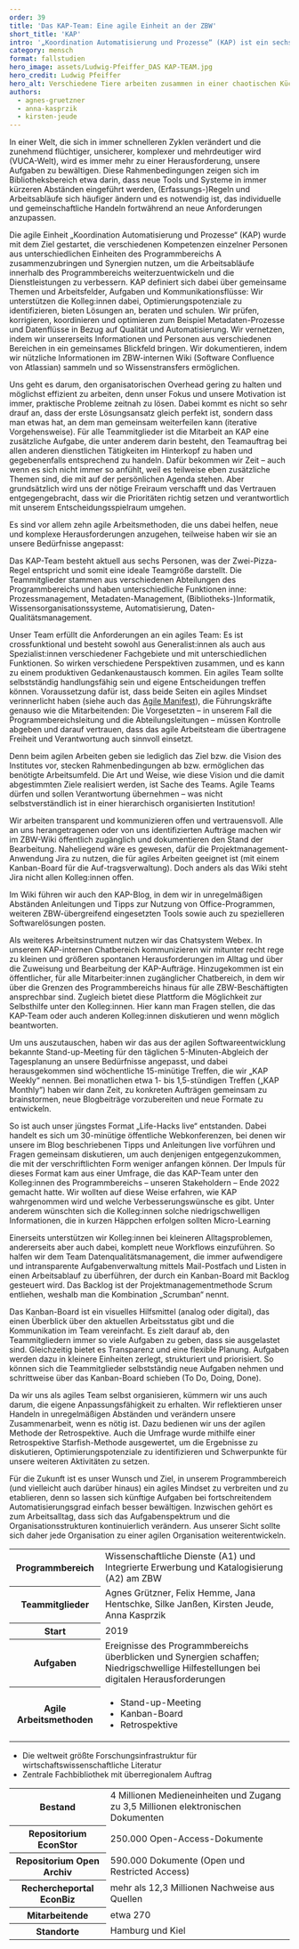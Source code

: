 ---
order: 39
title: 'Das KAP-Team: Eine agile Einheit an der ZBW'
short_title: 'KAP'
intro: '„Koordination Automatisierung und Prozesse“ (KAP) ist ein sechsköpfiges Team des Programmbereichs A an der ZBW – Leibniz-Informationszentrum Wirtschaft, das mit agilen Methoden arbeitet. Es hilft dabei, neue Arbeitsabläufe zu finden oder digitale Tools für das Projektmanagement einzuführen. Wie das genau funktioniert, erklären die Teammitglieder hier.'
category: mensch
format: fallstudien
hero_image: assets/Ludwig-Pfeiffer_DAS KAP-TEAM.jpg
hero_credit: Ludwig Pfeiffer
hero_alt: Verschiedene Tiere arbeiten zusammen in einer chaotischen Küche.
authors:
  - agnes-gruetzner
  - anna-kasprzik
  - kirsten-jeude
---

<Leadin>In einer Welt</Leadin>, die sich in immer schnelleren Zyklen verändert und die zunehmend flüchtiger, unsicherer, komplexer und mehrdeutiger
wird (<Term t="vuca-welt">VUCA-Welt</Term>), wird es immer mehr zu einer Herausforderung, unsere Aufgaben zu bewältigen. Diese Rahmenbedingungen
zeigen sich im Bibliotheksbereich etwa darin, dass neue Tools und Systeme in immer kürzeren Abständen eingeführt werden, (Erfassungs-)Regeln und
Arbeitsabläufe sich häufiger ändern und es notwendig ist, das individuelle und gemeinschaftliche Handeln fortwährend an neue Anforderungen anzupassen.

Die agile Einheit „Koordination Automatisierung und Prozesse“ (KAP) wurde mit dem Ziel gestartet, die verschiedenen Kompetenzen einzelner Personen aus unterschiedlichen Einheiten des Programmbereichs A zusammenzubringen und Synergien nutzen, um die Arbeitsabläufe innerhalb des Programmbereichs weiterzuentwickeln und die Dienstleistungen zu verbessern. KAP definiert sich dabei über gemeinsame Themen und Arbeitsfelder, Aufgaben und Kommunikationsflüsse: Wir unterstützen die Kolleg:innen dabei, Optimierungspotenziale zu identifizieren, bieten Lösungen an, beraten und schulen. Wir prüfen, korrigieren, koordinieren und optimieren zum Beispiel Metadaten-Prozesse und Datenflüsse in Bezug auf Qualität und Automatisierung. Wir vernetzen, indem wir unsererseits Informationen und Personen aus verschiedenen Bereichen in ein gemeinsames Blickfeld bringen. Wir dokumentieren, indem wir nützliche Informationen im ZBW-internen Wiki (Software Confluence von Atlassian) sammeln und so Wissenstransfers ermöglichen.

Uns geht es darum, den organisatorischen Overhead gering zu halten und möglichst effizient zu arbeiten, denn unser Fokus und unsere Motivation ist immer, praktische Probleme zeitnah zu lösen. Dabei kommt es nicht so sehr drauf an, dass der erste Lösungsansatz gleich perfekt ist, sondern dass man etwas hat, an dem man gemeinsam weiterfeilen kann (<Term t="iterativ">iterative</Term> Vorgehensweise). Für alle Teammitglieder ist die Mitarbeit an KAP eine zusätzliche Aufgabe, die unter anderem darin besteht, den Teamauftrag bei allen anderen dienstlichen Tätigkeiten im Hinterkopf zu haben und gegebenenfalls entsprechend zu handeln. Dafür bekommen wir Zeit – auch wenn es sich nicht immer so anfühlt, weil es teilweise eben zusätzliche Themen sind, die mit auf der persönlichen Agenda stehen. Aber grundsätzlich wird uns der nötige Freiraum verschafft und das Vertrauen entgegengebracht, dass wir die Prioritäten richtig setzen und verantwortlich mit unserem Entscheidungsspielraum umgehen.

Es sind vor allem zehn agile Arbeitsmethoden, die uns dabei helfen, neue und komplexe Herausforderungen anzugehen, teilweise haben wir sie an unsere Bedürfnisse angepasst:

<Listicle>
<ListicleItem title="Zwei-Pizza-Regel">

Das KAP-Team besteht aktuell aus sechs Personen, was der <Term t="zwei-pizza-regel">Zwei-Pizza-Regel</Term> entspricht und somit eine ideale Teamgröße darstellt. Die Teammitglieder stammen aus verschiedenen Abteilungen des Programmbereichs und haben unterschiedliche Funktionen inne: Prozessmanagement, Metadaten-Management, (Bibliotheks-)Informatik, Wissensorganisationssysteme, Automatisierung, Daten-Qualitätsmanagement.

</ListicleItem>

<ListicleItem title="Agiles Team">

Unser Team erfüllt die Anforderungen an ein agiles Team: Es ist crossfunktional und besteht sowohl aus Generalist:innen als auch aus Spezialist:innen verschiedener Fachgebiete und mit unterschiedlichen Funktionen. So wirken verschiedene Perspektiven zusammen, und es kann zu einem produktiven Gedankenaustausch kommen. Ein agiles Team sollte selbstständig handlungsfähig sein und eigene Entscheidungen treffen können. Voraussetzung dafür ist, dass beide Seiten ein agiles Mindset verinnerlicht haben (siehe auch das [Agile Manifest](/das-agile-manifest/)), die Führungskräfte genauso wie die Mitarbeitenden: Die Vorgesetzten – in unserem Fall die Programmbereichsleitung und die Abteilungsleitungen – müssen Kontrolle abgeben und darauf vertrauen, dass das agile Arbeitsteam die übertragene Freiheit und Verantwortung auch sinnvoll einsetzt.

Denn beim agilen Arbeiten geben sie lediglich das Ziel bzw. die Vision des Institutes vor, stecken Rahmenbedingungen ab bzw. ermöglichen das benötigte Arbeitsumfeld. Die Art und Weise, wie diese Vision und die damit abgestimmten Ziele realisiert werden, ist Sache des Teams. Agile Teams dürfen und sollen Verantwortung übernehmen – was nicht selbstverständlich ist in einer hierarchisch organisierten Institution!

</ListicleItem>

<ListicleItem title="Wiki für mehr Transparenz">

Wir arbeiten transparent und kommunizieren offen und vertrauensvoll. Alle an uns herangetragenen oder von uns identifizierten Aufträge machen wir im ZBW-Wiki öffentlich zugänglich und dokumentieren den Stand der Bearbeitung. Naheliegend wäre es gewesen, dafür die Projektmanagement-Anwendung Jira zu nutzen, die für agiles Arbeiten geeignet ist (mit einem <Term t="kanban">Kanban-Board</Term> für die Auf-tragsverwaltung). Doch anders als das Wiki steht Jira nicht allen Kolleg:innen offen.

</ListicleItem>

<ListicleItem title="KAP-Blog">

Im Wiki führen wir auch den KAP-Blog, in dem wir in unregelmäßigen Abständen Anleitungen und Tipps zur Nutzung von Office-Programmen, weiteren ZBW-übergreifend eingesetzten Tools sowie auch zu spezielleren Softwarelösungen posten.

</ListicleItem>

<ListicleItem title="Chat">

Als weiteres Arbeitsinstrument nutzen wir das Chatsystem Webex. In unserem KAP-internen Chatbereich kommunizieren wir mitunter recht rege zu kleinen und größeren spontanen Herausforderungen im Alltag und über die Zuweisung und Bearbeitung der KAP-Aufträge. Hinzugekommen ist ein öffentlicher, für alle Mitarbeiter:innen zugänglicher Chatbereich, in dem wir über die Grenzen des Programmbereichs hinaus für alle ZBW-Beschäftigten ansprechbar sind. Zugleich bietet diese Plattform die Möglichkeit zur Selbsthilfe unter den Kolleg:innen. Hier kann man Fragen stellen, die das KAP-Team oder auch anderen Kolleg:innen diskutieren und wenn möglich beantworten.

</ListicleItem>

<ListicleItem title="KAP Weekly">

Um uns auszutauschen, haben wir das aus der agilen Softwareentwicklung bekannte <Term t="daily-meeting">Stand-up-Meeting</Term> für den täglichen 5-Minuten-Abgleich der Tagesplanung an unsere Bedürfnisse angepasst, und dabei herausgekommen sind wöchentliche 15-minütige Treffen, die wir „KAP Weekly“ nennen. Bei monatlichen etwa 1- bis 1,5-stündigen Treffen („KAP Monthly“) haben wir dann Zeit, zu konkreten Aufträgen gemeinsam zu brainstormen, neue Blogbeiträge vorzubereiten und neue Formate zu entwickeln.

</ListicleItem>

<ListicleItem title="Life-Hacks live">

So ist auch unser jüngstes Format „Life-Hacks live“ entstanden. Dabei handelt es sich um 30-minütige öffentliche Webkonferenzen, bei denen wir unsere im Blog beschriebenen Tipps und Anleitungen live vorführen und Fragen gemeinsam diskutieren, um auch denjenigen entgegenzukommen, die mit der verschriftlichten Form weniger anfangen können. Der Impuls für dieses Format kam aus einer Umfrage, die das KAP-Team unter den Kolleg:innen des Programmbereichs – unseren Stakeholdern – Ende 2022 gemacht hatte. Wir wollten auf diese Weise erfahren, wie KAP wahrgenommen wird und welche Verbesserungswünsche es gibt. Unter anderem wünschten sich die Kolleg:innen solche niedrigschwelligen Informationen, die in kurzen Häppchen erfolgen sollten <Term t="microlearning">Micro-Learning</Term>

</ListicleItem>

<ListicleItem title="„Scrumban“">

Einerseits unterstützen wir Kolleg:innen bei kleineren Alltagsproblemen, andererseits aber auch dabei, komplett neue Workflows einzuführen. So halfen wir dem Team Datenqualitätsmanagement, die immer aufwendigere und intransparente Aufgabenverwaltung mittels Mail-Postfach und Listen in einen Arbeitsablauf zu überführen, der durch ein Kanban-Board mit Backlog gesteuert wird. Das Backlog ist der Projektmanagementmethode <Term t="scrum">Scrum</Term> entliehen, weshalb man die Kombination „Scrumban“ nennt.

</ListicleItem>

<ListicleItem title="Kanban-Board">

Das Kanban-Board ist ein visuelles Hilfsmittel (analog oder digital), das einen Überblick über den aktuellen Arbeitsstatus gibt und die Kommunikation im Team vereinfacht. Es zielt darauf ab, den Teammitgliedern immer so viele Aufgaben zu geben, dass sie ausgelastet sind. Gleichzeitig bietet es Transparenz und eine flexible Planung. Aufgaben werden dazu in kleinere Einheiten zerlegt, strukturiert und priorisiert. So können sich die Teammitglieder selbstständig neue Aufgaben nehmen und schrittweise über das Kanban-Board schieben (To Do, Doing, Done).

</ListicleItem>

<ListicleItem title="Retrospektive">

Da wir uns als agiles Team selbst organisieren, kümmern wir uns auch darum, die eigene Anpassungsfähigkeit zu erhalten. Wir reflektieren unser Handeln in unregelmäßigen Abständen und verändern unsere Zusammenarbeit, wenn es nötig ist. Dazu bedienen wir uns der agilen Methode der <Term t="retrospektive">Retrospektive</Term>. Auch die Umfrage wurde mithilfe einer Retrospektive <Term t="starfish-methode">Starfish-Methode</Term> ausgewertet, um die Ergebnisse zu diskutieren, Optimierungspotenziale zu identifizieren und Schwerpunkte für unsere weiteren Aktivitäten zu setzen.

</ListicleItem>
</Listicle>

Für die Zukunft ist es unser Wunsch und Ziel, in unserem Programmbereich (und vielleicht auch darüber hinaus) ein agiles Mindset zu verbreiten und zu etablieren, denn so lassen sich künftige Aufgaben bei fortschreitendem Automatisierungsgrad einfach besser bewältigen. Inzwischen gehört es zum Arbeitsalltag, dass sich das Aufgabenspektrum und die Organisationsstrukturen kontinuierlich verändern. Aus unserer Sicht sollte sich daher jede Organisation zu einer agilen Organisation weiterentwickeln.

<Callout title="Koordination Automatisierung und Prozesse (KAP)">

<table>
  <tbody>
    <tr>
      <th>Programmbereich</th>
      <td>Wissenschaftliche Dienste (A1) und Integrierte Erwerbung und Katalogisierung (A2) am ZBW</td>
    </tr>
    <tr>
      <th>Teammitglieder</th>
      <td>Agnes Grützner, Felix Hemme, Jana Hentschke, Silke Janßen, Kirsten Jeude, Anna Kasprzik</td>
    </tr>
    <tr>
      <th>Start</th>
      <td>2019</td>
    </tr>
    <tr>
      <th>Aufgaben</th>
      <td>Ereignisse des Programmbereichs überblicken und Synergien schaffen; Niedrigschwellige Hilfestellungen bei digitalen Herausforderungen</td>
    </tr>
    <tr>
      <th>Agile Arbeitsmethoden</th>
      <td>
        <ul>
          <li>Stand-up-Meeting</li>
          <li>
            <Term t="kanban">Kanban</Term>-Board
          </li>
          <li>
            <Term t="retrospektive">Retrospektive</Term>
          </li>
        </ul>
      </td>
    </tr>
  </tbody>
</table>

</Callout>

<Callout title="ZBW – Leibniz-Informationszentrum Wirtschaft">

- Die weltweit größte Forschungsinfrastruktur für wirtschaftswissenschaftliche Literatur
- Zentrale Fachbibliothek mit überregionalem Auftrag

<table>
  <tbody>
    <tr>
      <th>Bestand</th>
      <td>4 Millionen Medieneinheiten und Zugang zu 3,5 Millionen elektronischen Dokumenten</td>
    </tr>
    <tr>
      <th>Repositorium EconStor</th>
      <td>250.000 Open-Access-Dokumente</td>
    </tr>
    <tr>
      <th>Repositorium Open Archiv</th>
      <td>590.000 Dokumente (Open und Restricted Access)</td>
    </tr>
    <tr>
      <th>Rechercheportal EconBiz</th>
      <td>mehr als 12,3 Millionen Nachweise aus Quellen</td>
    </tr>
    <tr>
      <th>Mitarbeitende</th>
      <td>etwa 270</td>
    </tr>
    <tr>
      <th>Standorte</th>
      <td>Hamburg und Kiel</td>
    </tr>
  </tbody>
</table>

</Callout>
